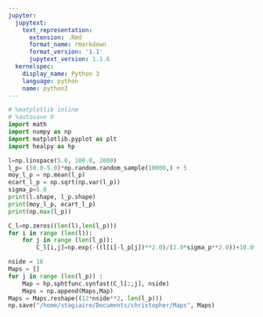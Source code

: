 ```yaml
---
jupyter:
  jupytext:
    text_representation:
      extension: .Rmd
      format_name: rmarkdown
      format_version: '1.1'
      jupytext_version: 1.1.6
  kernelspec:
    display_name: Python 3
    language: python
    name: python3
---
```


```python
# %matplotlib inline
# %autosave 0
import math
import numpy as np
import matplotlib.pyplot as plt
import healpy as hp
```

```python
l=np.linspace(5.0, 100.0, 2000)
l_p= (50.0-5.0)*np.random.random_sample(10000,) + 5
moy_l_p = np.mean(l_p)
ecart_l_p = np.sqrt(np.var(l_p))
sigma_p=5.0
print(l.shape, l_p.shape)
print(moy_l_p, ecart_l_p)
print(np.max(l_p))
```

```python
C_l=np.zeros((len(l),len(l_p)))
for i in range (len(l)):
    for j in range (len(l_p)):
        C_l[i,j]=np.exp(-((l[i]-l_p[j])**2.0)/(2.0*sigma_p**2.0))+10.0**(-5.0)
```

```python
nside = 16
Maps = []
for j in range (len(l_p)) :
    Map = hp.sphtfunc.synfast(C_l[:,j], nside)
    Maps = np.append(Maps,Map)
Maps = Maps.reshape((12*nside**2, len(l_p)))
np.save("/home/stagiaire/Documents/christopher/Maps", Maps)
```

```python

```
